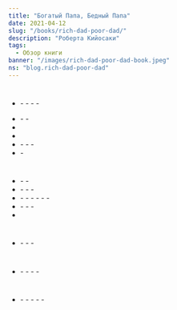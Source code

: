 ```yaml
---
title: "Богатый Папа, Бедный Папа"
date: 2021-04-12
slug: "/books/rich-dad-poor-dad/"
description: "Роберта Кийосаки"
tags:
  - Обзор книги 
banner: "/images/rich-dad-poor-dad-book.jpeg"
ns: "blog.rich-dad-poor-dad"
---
```


<div className="image-container">
    <div className="image_item">
    <Translation id="image_path" altTextId="title" tag="img" ns={props.data.post.ns} />
    </div>
</div>

<style jsx>{`
  .image-container {
    width: 300px;
    height: 300px;
    margin: auto;
    position: relative;
    margin-bottom: 260px;
    text-align: center;
  }
   .image-container img {
    margin-top: 0.5rem;
    max-width: 100%;
    max-height: 100%;
  }
`}</style>

<Translation id="main_heading" tag="h2" ns={props.data.post.ns} />

<Translation id="main_description" tag="p" ns={props.data.post.ns} />

<Translation id="key_points" tag="h3" ns={props.data.post.ns} />

<Translation id="key_points_sum" tag="p" ns={props.data.post.ns} />

#

- <Translation id="emotions" tag="strong" ns={props.data.post.ns} />
  - <Translation id="emotions_subItem1" tag="span" ns={props.data.post.ns} />
    - <Translation id="emotions_subItem1_1" tag="span" ns={props.data.post.ns} />
    - <Translation id="emotions_subItem1_2" tag="span" ns={props.data.post.ns} />
    - <Translation id="emotions_subItem1_3" tag="span" ns={props.data.post.ns} />

> <Translation id="marsh_quote" tag="span" ns={props.data.post.ns} />

- <Translation id="emotions_subItem2" tag="strong" ns={props.data.post.ns} />
  - <Translation id="emotions_subItem2_1" tag="span" ns={props.data.post.ns} />
  - <Translation id="emotions_subItem2_2" tag="span" ns={props.data.post.ns} />

- <Translation id="emotions_subItem3" tag="strong" ns={props.data.post.ns} />

- <Translation id="emotions_subItem4" tag="strong" ns={props.data.post.ns} />

- <Translation id="emotions_subItem5" tag="strong" ns={props.data.post.ns} />
  - <Translation id="emotions_subItem5_1" tag="span" ns={props.data.post.ns} />
  - <Translation id="emotions_subItem5_2" tag="span" ns={props.data.post.ns} />
  - <Translation id="emotions_subItem5_3" tag="span" ns={props.data.post.ns} />

- <Translation id="emotions_subItem6" tag="strong" ns={props.data.post.ns} />
  - <Translation id="emotions_subItem6_1" tag="span" ns={props.data.post.ns} />

#

- <Translation id="financial_literacy" tag="strong" ns={props.data.post.ns} />
  - <Translation id="financial_literacy_subItem1" tag="span" ns={props.data.post.ns} />
  - <Translation id="financial_literacy_subItem2" tag="span" ns={props.data.post.ns} />

- <Translation id="financial_literacy_subItem3" tag="strong" ns={props.data.post.ns} />
  - <Translation id="financial_literacy_subItem3_1" tag="span" ns={props.data.post.ns} />
  - <Translation id="financial_literacy_subItem3_2" tag="span" ns={props.data.post.ns} />
  - <Translation id="financial_literacy_subItem3_3" tag="span" ns={props.data.post.ns} />

- <Translation id="financial_literacy_subItem4" tag="strong" ns={props.data.post.ns} />
  - <Translation id="financial_literacy_subItem4_1" tag="span" ns={props.data.post.ns} />
  - <Translation id="financial_literacy_subItem4_2" tag="span" ns={props.data.post.ns} />
  - <Translation id="financial_literacy_subItem4_3" tag="span" ns={props.data.post.ns} />
  - <Translation id="financial_literacy_subItem4_4" tag="span" ns={props.data.post.ns} />
  - <Translation id="financial_literacy_subItem4_5" tag="span" ns={props.data.post.ns} />
  - <Translation id="financial_literacy_subItem4_6" tag="span" ns={props.data.post.ns} />

- <Translation id="financial_literacy_subItem5" tag="strong" ns={props.data.post.ns} />
  - <Translation id="financial_literacy_subItem5_1" tag="span" ns={props.data.post.ns} />
  - <Translation id="financial_literacy_subItem5_2" tag="span" ns={props.data.post.ns} />
  - <Translation id="financial_literacy_subItem5_3" tag="span" ns={props.data.post.ns} />

- <Translation id="financial_literacy_subItem6" tag="strong" ns={props.data.post.ns} />

> <Translation id="financial_literacy_quote" tag="span" ns={props.data.post.ns} />

#

- <Translation id="social_groups" tag="strong" ns={props.data.post.ns} />
  - <Translation id="social_groups_subItem1" tag="span" ns={props.data.post.ns} />
  - <Translation id="social_groups_subItem2" tag="span" ns={props.data.post.ns} />
  - <Translation id="social_groups_subItem3" tag="span" ns={props.data.post.ns} />

> <Translation id="social_groups_quote" tag="span" ns={props.data.post.ns} />

<Translation id="social_groups_subItem4" tag="p" ns={props.data.post.ns} />

> <Translation id="social_groups_quote2" tag="span" ns={props.data.post.ns} />

<Translation id="social_groups_subItem5" tag="p" ns={props.data.post.ns} />

#

- <Translation id="financial_iq" tag="strong" ns={props.data.post.ns} />
  - <Translation id="financial_iq_subItem1" tag="span" ns={props.data.post.ns} />
  - <Translation id="financial_iq_subItem2" tag="span" ns={props.data.post.ns} />
  - <Translation id="financial_iq_subItem3" tag="span" ns={props.data.post.ns} />
  - <Translation id="financial_iq_subItem4" tag="span" ns={props.data.post.ns} />

#

- <Translation id="investments" tag="strong" ns={props.data.post.ns} />
  - <Translation id="investments_subItem1" tag="span" ns={props.data.post.ns} />
  - <Translation id="investments_subItem2" tag="span" ns={props.data.post.ns} />
    - <Translation id="investments_subItem2_1" tag="span" ns={props.data.post.ns} />
  - <Translation id="investments_subItem3" tag="span" ns={props.data.post.ns} />
    - <Translation id="investments_subItem3_1" tag="span" ns={props.data.post.ns} />

#

<Translation id="takeaway_heading" tag="h3" ns={props.data.post.ns} />

<Translation id="takeaway_text1" tag="p" ns={props.data.post.ns} />

<Translation id="takeaway_text2" tag="p" ns={props.data.post.ns} />
